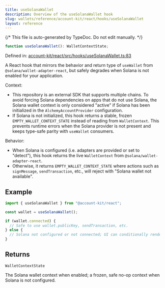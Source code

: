 ```yaml
---
title: useSolanaWallet
description: Overview of the useSolanaWallet hook
slug: wallets/reference/account-kit/react/hooks/useSolanaWallet
layout: reference
---
```


{/* This file is auto-generated by TypeDoc. Do not edit manually. */}

```ts
function useSolanaWallet(): WalletContextState;
```

Defined in: [account-kit/react/src/hooks/useSolanaWallet.ts:83](https://github.com/alchemyplatform/aa-sdk/blob/ad165355d980f9a16dd388088895bfc851df8656/account-kit/react/src/hooks/useSolanaWallet.ts#L83)

A React hook that mirrors the behavior and return type of
`useWallet` from `@solana/wallet-adapter-react`, but safely degrades when
Solana is not enabled for your application.

Context:

- This repository is an external SDK that supports multiple chains. To avoid
  forcing Solana dependencies on apps that do not use Solana, the Solana
  wallet context is only considered "active" if Solana has been initialized
  in the `AlchemyAccountProvider` configuration.
- If Solana is not initialized, this hook returns a stable, frozen
  `EMPTY_WALLET_CONTEXT_STATE` instead of reading from `WalletContext`. This
  prevents runtime errors when the Solana provider is not present and keeps
  type-safe parity with `useWallet` consumers.

Behavior:

- When Solana is configured (i.e. adapters are provided or set to "detect"),
  this hook returns the live `WalletContext` from
  `@solana/wallet-adapter-react`.
- Otherwise, it returns `EMPTY_WALLET_CONTEXT_STATE` where actions such as
  `signMessage`, `sendTransaction`, etc., will reject with
  "Solana wallet not available".

## Example

```ts twoslash
import { useSolanaWallet } from "@account-kit/react";

const wallet = useSolanaWallet();

if (wallet.connected) {
  // Safe to use wallet.publicKey, sendTransaction, etc.
} else {
  // Solana not configured or not connected; UI can conditionally render.
}
```

## Returns

`WalletContextState`

The Solana wallet context when enabled; a
frozen, safe no-op context when Solana is not configured.
